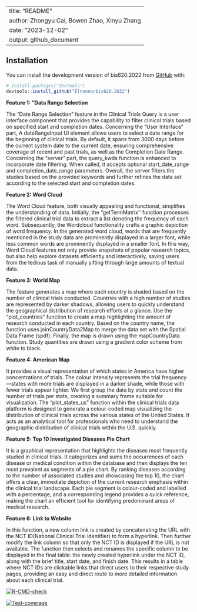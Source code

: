 
---
title: "README"
author: Zhongyu Cai, Bowen Zhao, Xinyu Zhang
date: "2023-12-02"
output: github_document
---

## Installation

You can install the development version of bis620.2022 from [GitHub](https://github.com/) with:

``` r
# install.packages("devtools")
devtools::install_github("Elnnnnn/bis620.2022")
```


**Feature 1: “Data Range Selection**

The “Date Range Selection” feature in the Clinical Trials Query is a user interface component that provides the capability to filter clinical trials based on specified start and completion dates. Concerning the “User Interface” part, A dateRangeInput UI element allows users to select a date range for the beginning of clinical trials. By default, it spans from 3000 days before the current system date to the current date, ensuring comprehensive coverage of recent and past trials, as well as the Completion Date Range. Concerning the “server” part, the query_kwds function is enhanced to incorporate date filtering. When called, it accepts optional start_date_range and completion_date_range parameters. Overall, the server filters the studies based on the provided keywords and further refines the data set according to the selected start and completion dates.


**Feature 2: Word Cloud**

The Word Cloud feature, both visually appealing and functional, simplifies the understanding of data. Initially, the "getTermMatrix'' function processes the filtered clinical trial data to extract a list denoting the frequency of each word. Subsequently, the Wordcloud functionality crafts a graphic depiction of word frequency. In the generated word cloud, words that are frequently mentioned in the study data are prominently displayed in a larger font, while less common words are prominently displayed in a smaller font. In this way, Word Cloud features not only provide snapshots of popular research topics, but also help explore datasets efficiently and interactively, saving users from the tedious task of manually sifting through large amounts of textual data.


**Feature 3: World Map**

The feature generates a map where each country is shaded based on the number of clinical trials conducted. Countries with a high number of studies are represented by darker shadows, allowing users to quickly understand the geographical distribution of research efforts at a glance. Use the “plot_countries” function to create a map highlighting the amount of research conducted in each country. Based on the country name, the function uses joinCountryData2Map to merge the data set with the Spatial Data Frame (spdf). Finally, the map is drawn using the mapCountryData function. Study quantities are drawn using a gradient color scheme from white to black.


**Feature 4: American Map**

It provides a visual representation of which states in America have higher concentrations of trials. The colour intensity represents the trial frequency—states with more trials are displayed in a darker shade, while those with fewer trials appear lighter. We first group the data by state and count the number of trials per state, creating a summary frame suitable for visualization. The “plot_states_us” function within the clinical trials data platform is designed to generate a colour-coded map visualizing the distribution of clinical trials across the various states of the United States. It acts as an analytical tool for professionals who need to understand the geographic distribution of clinical trials within the U.S. quickly.


**Feature 5: Top 10 Investigated Diseases Pie Chart**

 It is a graphical representation that highlights the diseases most frequently studied in clinical trials. It categorizes and sums the occurrences of each disease or medical condition within the database and then displays the ten most prevalent as segments of a pie chart. By ranking diseases according to the number of associated studies and showcasing the top 10, the chart offers a clear, immediate depiction of the current research emphasis within the clinical trial landscape. Each pie segment is colour-coded and labelled with a percentage, and a corresponding legend provides a quick reference, making the chart an efficient tool for identifying predominant areas of medical research.


**Feature 6: Link to Website**

In this function, a new column link is created by concatenating the URL with the NCT ID(National Clinical Trial identifier) to form a hyperlink. Then further modify the link column so that only the NCT ID is displayed if the URL is not available. The function then selects and renames the specific column to be displayed in the final table: the newly created hyperlink under the NCT ID, along with the brief title, start date, and finish date. This results in a table where NCT IDs are clickable links that direct users to their respective study pages, providing an easy and direct route to more detailed information about each clinical trial.




<!-- badges: start -->
[![R-CMD-check](https://github.com/Elnnnnn/bis620.2022/actions/workflows/R-CMD-check.yml/badge.svg)](https://github.com/Elnnnnn/bis620.2022/actions/workflows/R-CMD-check.yml)
<!-- badges: end -->

<!-- badges: start -->
[![Test-coverage](https://github.com/Elnnnnn/bis620.2022/actions/workflows/test-coverage.yaml/badge.svg)](https://github.com/Elnnnnn/bis620.2022/actions/workflows/test-coverage.yaml)
<!-- badges: end -->


